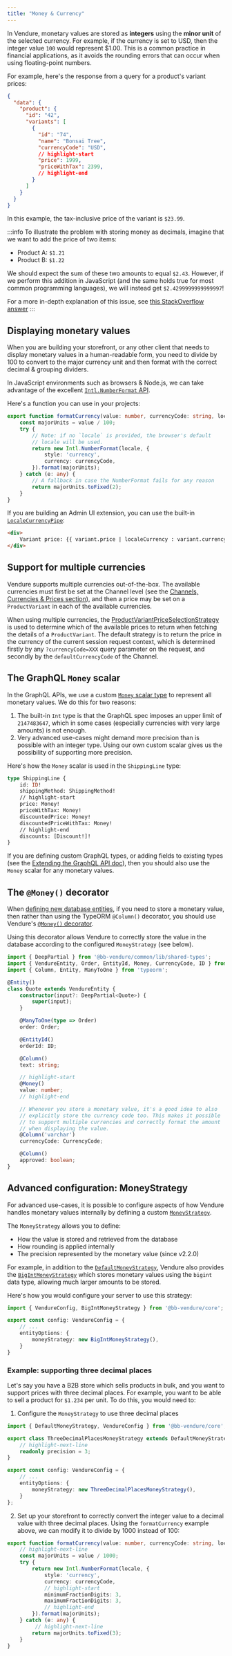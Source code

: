 ```yaml
---
title: "Money & Currency"
---
```


In Vendure, monetary values are stored as **integers** using the **minor unit** of the selected currency.
For example, if the currency is set to USD, then the integer value `100` would represent $1.00.
This is a common practice in financial applications, as it avoids the rounding errors that can occur when using floating-point numbers.

For example, here's the response from a query for a product's variant prices:

```json
{
  "data": {
    "product": {
      "id": "42",
      "variants": [
        {
          "id": "74",
          "name": "Bonsai Tree",
          "currencyCode": "USD",
          // highlight-start
          "price": 1999,
          "priceWithTax": 2399,
          // highlight-end
        }
      ]
    }
  }
}
```

In this example, the tax-inclusive price of the variant is `$23.99`.

:::info
To illustrate the problem with storing money as decimals, imagine that we want to add the price of two items:

- Product A: `$1.21`
- Product B: `$1.22`

We should expect the sum of these two amounts to equal `$2.43`. However, if we perform this addition in JavaScript (and the same
holds true for most common programming languages), we will instead get `$2.4299999999999997`!

For a more in-depth explanation of this issue, see [this StackOverflow answer](https://stackoverflow.com/a/3730040/772859)
:::

## Displaying monetary values

When you are building your storefront, or any other client that needs to display monetary values in a human-readable form,
you need to divide by 100 to convert to the major currency unit and then format with the correct decimal & grouping dividers.

In JavaScript environments such as browsers & Node.js, we can take advantage of the excellent [`Intl.NumberFormat` API](https://developer.mozilla.org/en-US/docs/Web/JavaScript/Reference/Global_Objects/Intl/NumberFormat).

Here's a function you can use in your projects:

```ts title="src/utils/format-currency.ts"
export function formatCurrency(value: number, currencyCode: string, locale?: string) {
    const majorUnits = value / 100;
    try {
        // Note: if no `locale` is provided, the browser's default
        // locale will be used.
        return new Intl.NumberFormat(locale, {
            style: 'currency',
            currency: currencyCode,
        }).format(majorUnits);
    } catch (e: any) {
        // A fallback in case the NumberFormat fails for any reason
        return majorUnits.toFixed(2);
    }
}
```

If you are building an Admin UI extension, you can use the built-in [`LocaleCurrencyPipe`](/reference/admin-ui-api/pipes/locale-currency-pipe/):

```html title="src/plugins/my-plugin/ui/components/my-component/my.component.html"
<div>
    Variant price: {{ variant.price | localeCurrency : variant.currencyCode }}
</div>
```

## Support for multiple currencies

Vendure supports multiple currencies out-of-the-box. The available currencies must first be set at the Channel level
(see the [Channels, Currencies & Prices section](/guides/core-concepts/channels/#channels-currencies--prices)), and then
a price may be set on a `ProductVariant` in each of the available currencies.

When using multiple currencies, the [ProductVariantPriceSelectionStrategy](/reference/typescript-api/configuration/product-variant-price-selection-strategy/)
is used to determine which of the available prices to return when fetching the details of a `ProductVariant`. The default strategy
is to return the price in the currency of the current session request context, which is determined firstly by any `?currencyCode=XXX` query parameter
on the request, and secondly by the `defaultCurrencyCode` of the Channel.

## The GraphQL `Money` scalar

In the GraphQL APIs, we use a custom [`Money` scalar type](/reference/graphql-api/admin/object-types/#money) to represent
all monetary values. We do this for two reasons:

1. The built-in `Int` type is that the GraphQL spec imposes an upper limit of
`2147483647`, which in some cases (especially currencies with very large amounts) is not enough.
2. Very advanced use-cases might demand more precision than is possible with an integer type. Using our own custom
scalar gives us the possibility of supporting more precision.

Here's how the `Money` scalar is used in the `ShippingLine` type:

```graphql
type ShippingLine {
    id: ID!
    shippingMethod: ShippingMethod!
    // highlight-start
    price: Money!
    priceWithTax: Money!
    discountedPrice: Money!
    discountedPriceWithTax: Money!
    // highlight-end
    discounts: [Discount!]!
}
```

If you are defining custom GraphQL types, or adding fields to existing types (see the [Extending the GraphQL API doc](/guides/developer-guide/extend-graphql-api/)),
then you should also use the `Money` scalar for any monetary values.


## The `@Money()` decorator

When [defining new database entities](/guides/developer-guide/database-entity//), if you need to store a monetary value, then rather than using the TypeORM `@Column()`
decorator, you should use Vendure's [`@Money()` decorator](/reference/typescript-api/money/money-decorator).

Using this decorator allows Vendure to correctly store the value in the database according to the configured `MoneyStrategy` (see below).

```ts title="src/plugins/quote/entities/quote.entity.ts"
import { DeepPartial } from '@bb-vendure/common/lib/shared-types';
import { VendureEntity, Order, EntityId, Money, CurrencyCode, ID } from '@bb-vendure/core';
import { Column, Entity, ManyToOne } from 'typeorm';

@Entity()
class Quote extends VendureEntity {
    constructor(input?: DeepPartial<Quote>) {
        super(input);
    }

    @ManyToOne(type => Order)
    order: Order;

    @EntityId()
    orderId: ID;

    @Column()
    text: string;

    // highlight-start
    @Money()
    value: number;
    // highlight-end

    // Whenever you store a monetary value, it's a good idea to also
    // explicitly store the currency code too. This makes it possible
    // to support multiple currencies and correctly format the amount
    // when displaying the value.
    @Column('varchar')
    currencyCode: CurrencyCode;

    @Column()
    approved: boolean;
}
```

## Advanced configuration: MoneyStrategy

For advanced use-cases, it is possible to configure aspects of how Vendure handles monetary values internally by defining
a custom [`MoneyStrategy`](/reference/typescript-api/money/money-strategy/).

The `MoneyStrategy` allows you to define:

- How the value is stored and retrieved from the database
- How rounding is applied internally
- The precision represented by the monetary value (since v2.2.0)

For example, in addition to the [`DefaultMoneyStrategy`](/reference/typescript-api/money/default-money-strategy), Vendure
also provides the [`BigIntMoneyStrategy`](/reference/typescript-api/money/big-int-money-strategy) which stores monetary values
using the `bigint` data type, allowing much larger amounts to be stored.

Here's how you would configure your server to use this strategy:

```ts title="src/vendure-config.ts"
import { VendureConfig, BigIntMoneyStrategy } from '@bb-vendure/core';

export const config: VendureConfig = {
    // ...
    entityOptions: {
        moneyStrategy: new BigIntMoneyStrategy(),
    }
}
```

### Example: supporting three decimal places

Let's say you have a B2B store which sells products in bulk, and you want to support prices with three decimal places.
For example, you want to be able to sell a product for `$1.234` per unit. To do this, you would need to:

1. Configure the `MoneyStrategy` to use three decimal places

```ts
import { DefaultMoneyStrategy, VendureConfig } from '@bb-vendure/core';

export class ThreeDecimalPlacesMoneyStrategy extends DefaultMoneyStrategy {
    // highlight-next-line
    readonly precision = 3;
}

export const config: VendureConfig = {
    // ...
    entityOptions: {
        moneyStrategy: new ThreeDecimalPlacesMoneyStrategy(),
    }
};
```

2. Set up your storefront to correctly convert the integer value to a decimal value with three decimal places. Using the
`formatCurrency` example above, we can modify it to divide by 1000 instead of 100:

```ts title="src/utils/format-currency.ts"
export function formatCurrency(value: number, currencyCode: string, locale?: string) {
    // highlight-next-line
    const majorUnits = value / 1000;
    try {
        return new Intl.NumberFormat(locale, {
            style: 'currency',
            currency: currencyCode,
            // highlight-start
            minimumFractionDigits: 3,
            maximumFractionDigits: 3,
            // highlight-end
        }).format(majorUnits);
    } catch (e: any) {
         // highlight-next-line
        return majorUnits.toFixed(3);
    }
}
```